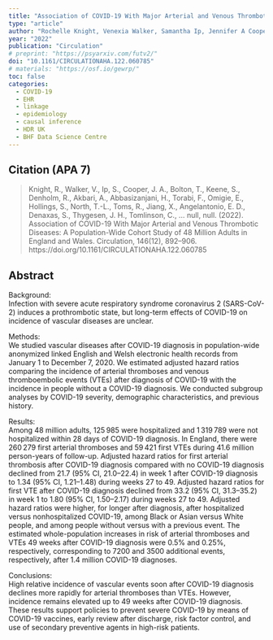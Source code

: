 ```yaml
---
title: "Association of COVID-19 With Major Arterial and Venous Thrombotic Diseases: A Population-Wide Cohort Study of 48 Million Adults in England and Wales"
type: "article"
author: "Rochelle Knight, Venexia Walker, Samantha Ip, Jennifer A Cooper, Thomas Bolton, Spencer Keene, Rachel Denholm, Ashley Akbari, Hoda Abbasizanjani, Fatemeh Torabi, Efosa Omigie, Sam Hollings, Teri-Louise North, Renin Toms, Xiyun Jiang, Emanuele Di Angelantonio, Spiros Denaxas, Johan H Thygesen, Chris Tomlinson, Ben Bray, Craig J Smith, Mark Barber, Kamlesh Khunti, George Davey Smith, Nishi Chaturvedi, Cathie Sudlow, William N Whiteley, Angela M Wood, Jonathan A C Sterne, CVD-COVID-UK/COVID-IMPACT consortium, Longitudinal Health and Wellbeing COVID-19 National Core Study"
year: "2022"
publication: "Circulation"
# preprint: "https://psyarxiv.com/futv2/"
doi: "10.1161/CIRCULATIONAHA.122.060785"
# materials: "https://osf.io/gewrp/"
toc: false
categories:
  - COVID-19
  - EHR
  - linkage
  - epidemiology
  - causal inference
  - HDR UK
  - BHF Data Science Centre
---
```


## Citation (APA 7)

> Knight, R., Walker, V., Ip, S., Cooper, J. A., Bolton, T., Keene, S., Denholm, R., Akbari, A., Abbasizanjani, H., Torabi, F., Omigie, E., Hollings, S., North, T.-L., Toms, R., Jiang, X., Angelantonio, E. D., Denaxas, S., Thygesen, J. H., Tomlinson, C., … null,  null. (2022). Association of COVID-19 With Major Arterial and Venous Thrombotic Diseases: A Population-Wide Cohort Study of 48 Million Adults in England and Wales. Circulation, 146(12), 892–906. https://doi.org/10.1161/CIRCULATIONAHA.122.060785



 
## Abstract

Background:  
Infection with severe acute respiratory syndrome coronavirus 2 (SARS-CoV-2) induces a prothrombotic state, but long-term effects of COVID-19 on incidence of vascular diseases are unclear.  

Methods:  
We studied vascular diseases after COVID-19 diagnosis in population-wide anonymized linked English and Welsh electronic health records from January 1 to December 7, 2020. We estimated adjusted hazard ratios comparing the incidence of arterial thromboses and venous thromboembolic events (VTEs) after diagnosis of COVID-19 with the incidence in people without a COVID-19 diagnosis. We conducted subgroup analyses by COVID-19 severity, demographic characteristics, and previous history.  

Results:  
Among 48 million adults, 125 985 were hospitalized and 1 319 789 were not hospitalized within 28 days of COVID-19 diagnosis. In England, there were 260 279 first arterial thromboses and 59 421 first VTEs during 41.6 million person-years of follow-up. Adjusted hazard ratios for first arterial thrombosis after COVID-19 diagnosis compared with no COVID-19 diagnosis declined from 21.7 (95% CI, 21.0–22.4) in week 1 after COVID-19 diagnosis to 1.34 (95% CI, 1.21–1.48) during weeks 27 to 49. Adjusted hazard ratios for first VTE after COVID-19 diagnosis declined from 33.2 (95% CI, 31.3–35.2) in week 1 to 1.80 (95% CI, 1.50–2.17) during weeks 27 to 49. Adjusted hazard ratios were higher, for longer after diagnosis, after hospitalized versus nonhospitalized COVID-19, among Black or Asian versus White people, and among people without versus with a previous event. The estimated whole-population increases in risk of arterial thromboses and VTEs 49 weeks after COVID-19 diagnosis were 0.5% and 0.25%, respectively, corresponding to 7200 and 3500 additional events, respectively, after 1.4 million COVID-19 diagnoses.  

Conclusions:  
High relative incidence of vascular events soon after COVID-19 diagnosis declines more rapidly for arterial thromboses than VTEs. However, incidence remains elevated up to 49 weeks after COVID-19 diagnosis. These results support policies to prevent severe COVID-19 by means of COVID-19 vaccines, early review after discharge, risk factor control, and use of secondary preventive agents in high-risk patients.  